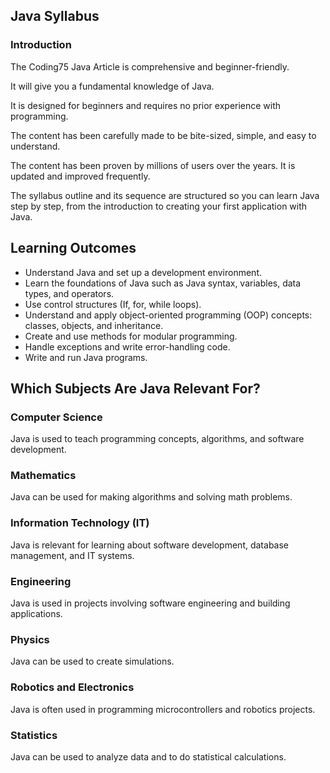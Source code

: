 ## Java Syllabus

### Introduction

The Coding75 Java Article is comprehensive and beginner-friendly.

It will give you a fundamental knowledge of Java.

It is designed for beginners and requires no prior experience with programming.

The content has been carefully made to be bite-sized, simple, and easy to understand.

The content has been proven by millions of users over the years. It is updated and improved frequently.

The syllabus outline and its sequence are structured so you can learn Java step by step, from the introduction to creating your first application with Java.

## Learning Outcomes

- Understand Java and set up a development environment.
- Learn the foundations of Java such as Java syntax, variables, data types, and operators.
- Use control structures (If, for, while loops).
- Understand and apply object-oriented programming (OOP) concepts: classes, objects, and inheritance.
- Create and use methods for modular programming.
- Handle exceptions and write error-handling code.
- Write and run Java programs.

## Which Subjects Are Java Relevant For?

### Computer Science
Java is used to teach programming concepts, algorithms, and software development.

### Mathematics
Java can be used for making algorithms and solving math problems.

### Information Technology (IT)
Java is relevant for learning about software development, database management, and IT systems.

### Engineering
Java is used in projects involving software engineering and building applications.

### Physics
Java can be used to create simulations.

### Robotics and Electronics
Java is often used in programming microcontrollers and robotics projects.

### Statistics
Java can be used to analyze data and to do statistical calculations.
